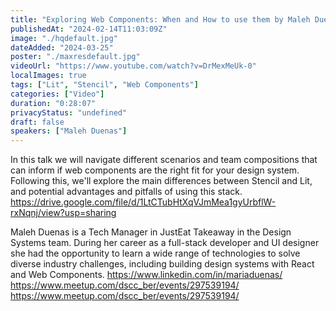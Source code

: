 ```yaml
---
title: "Exploring Web Components: When and How to use them by Maleh Duenas"
publishedAt: "2024-02-14T11:03:09Z"
image: "./hqdefault.jpg"
dateAdded: "2024-03-25"
poster: "./maxresdefault.jpg"
videoUrl: "https://www.youtube.com/watch?v=DrMexMeUk-0"
localImages: true
tags: ["Lit", "Stencil", "Web Components"]
categories: ["Video"]
duration: "0:28:07"
privacyStatus: "undefined"
draft: false
speakers: ["Maleh Duenas"]
---
```

In this talk we will navigate different scenarios and team compositions that can inform if web components are the right fit for your design system. Following this, we'll explore the main differences between Stencil and Lit, and potential advantages and pitfalls of using this stack.
https://drive.google.com/file/d/1LtCTubHtXqVJmMea1gyUrbflW-rxNqnj/view?usp=sharing

Maleh Duenas is a Tech Manager in JustEat Takeaway in the Design Systems team. During her career as a full-stack developer and UI designer she had the opportunity to learn a wide range of technologies to solve diverse industry challenges, including building design systems with React and Web Components.
https://www.linkedin.com/in/mariaduenas/
https://www.meetup.com/dscc_ber/events/297539194/
https://www.meetup.com/dscc_ber/events/297539194/
